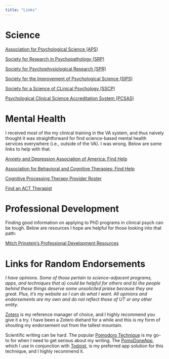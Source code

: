 ```yaml
---
title: "Links"
---
```


# Science

[Association for Psychological Science (APS)](https://www.psychologicalscience.org/)

[Society for Research in Psychopathology (SRP)](https://psychopathology.org/)

[Society for Psychophysiological Research (SPR)](https://sprweb.org/)

[Society for the Improvement of Psychological Science (SIPS)](https://improvingpsych.org/)

[Society for a Science of CLinical Psychology (SSCP)](http://www.sscpweb.org/)

[Psychological Clinical Science Accreditation System (PCSAS)](https://www.pcsas.org/)

# Mental Health

I received most of the my clinical training in the VA system, and thus naively thought it was straightforward for find science-based mental health services everywhere (i.e., outside of the VA). I was wrong. Below are some links to help with that.

[Anxiety and Depression Association of America: Find Help](https://adaa.org/find-help)

[Association for Behavioral and Cognitive Therapies: Find Help](https://www.abct.org/Help/?m=mFindHelp&fa=dFindHelp)

[Cognitive Processing Therapy Provider Roster](https://cptforptsd.com/cpt-provider-roster/)

[Find an ACT Therapist](https://contextualscience.org/civicrm/profile?gid=17&reset=1&force=1)

# Professional Development

Finding good information on applying to PhD programs in clinical psych can be tough. Below are resources I hope are helpful for those looking into that path:

[Mitch Prinstein's Professional Development Resources](https://mitch.web.unc.edu/professional-development/)

# Links for Random Endorsements

*I have opinions. Some of those pertain to science-adjacent programs, apps, and techniques that a) could be helpful for others and b) the people behind these things deserve some unsolicited praise because they are great. Plus, it's my website so I can do what I want. All opinions and endorsements are my own and do not reflect those of UT or any other entity.*

[Zotero](https://www.zotero.org/) is my reference manager of choice, and I highly recommend you give it a try. I have been a Zotero diehard for a while and this is my form of shouting my endorsement out from the tallest mountain.

Scientific writing can be hard. The popular [Pomodoro Technique](en.wikipedia.org/wiki/Pomodoro_Technique) is my go-to for when I need to get serious about my writing. The [PomoDoneApp](https://pomodoneapp.com/), which I use in conjunction with [Todoist](todoist.com), is my preferred app solution for this technique, and I highly recommend it.
